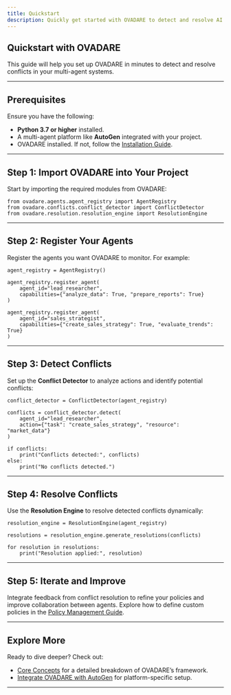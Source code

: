 ```yaml
---
title: Quickstart
description: Quickly get started with OVADARE to detect and resolve AI agent conflicts.
---
```


## Quickstart with OVADARE

This guide will help you set up OVADARE in minutes to detect and resolve conflicts in your multi-agent systems.

---

## Prerequisites

Ensure you have the following:
- **Python 3.7 or higher** installed.
- A multi-agent platform like **AutoGen** integrated with your project.
- OVADARE installed. If not, follow the [Installation Guide](/get-started/installation).

---

## Step 1: Import OVADARE into Your Project

Start by importing the required modules from OVADARE:

```
from ovadare.agents.agent_registry import AgentRegistry
from ovadare.conflicts.conflict_detector import ConflictDetector
from ovadare.resolution.resolution_engine import ResolutionEngine
```

---

## Step 2: Register Your Agents

Register the agents you want OVADARE to monitor. For example:

```
agent_registry = AgentRegistry()

agent_registry.register_agent(
    agent_id="lead_researcher",
    capabilities={"analyze_data": True, "prepare_reports": True}
)

agent_registry.register_agent(
    agent_id="sales_strategist",
    capabilities={"create_sales_strategy": True, "evaluate_trends": True}
)
```

---

## Step 3: Detect Conflicts

Set up the **Conflict Detector** to analyze actions and identify potential conflicts:

```
conflict_detector = ConflictDetector(agent_registry)

conflicts = conflict_detector.detect(
    agent_id="lead_researcher",
    action={"task": "create_sales_strategy", "resource": "market_data"}
)

if conflicts:
    print("Conflicts detected:", conflicts)
else:
    print("No conflicts detected.")
```

---

## Step 4: Resolve Conflicts

Use the **Resolution Engine** to resolve detected conflicts dynamically:

```
resolution_engine = ResolutionEngine(agent_registry)

resolutions = resolution_engine.generate_resolutions(conflicts)

for resolution in resolutions:
    print("Resolution applied:", resolution)
```
---

## Step 5: Iterate and Improve

Integrate feedback from conflict resolution to refine your policies and improve collaboration between agents. Explore how to define custom policies in the [Policy Management Guide](/core-concepts/policies).

---

## Explore More

Ready to dive deeper? Check out:
- [Core Concepts](/core-concepts/conflict-detection) for a detailed breakdown of OVADARE’s framework.
- [Integrate OVADARE with AutoGen](/how-to-guides/integrate-with-autogen) for platform-specific setup.

---
